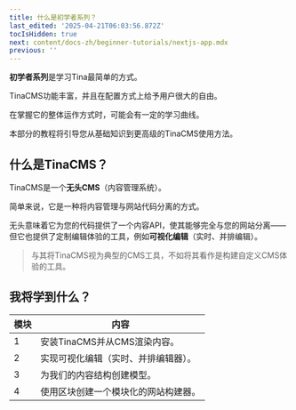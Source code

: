 ```yaml
---
title: 什么是初学者系列？
last_edited: '2025-04-21T06:03:56.872Z'
tocIsHidden: true
next: content/docs-zh/beginner-tutorials/nextjs-app.mdx
previous: ''
---
```


**初学者系列**是学习Tina最简单的方式。

TinaCMS功能丰富，并且在配置方式上给予用户很大的自由。

在掌握它的整体运作方式时，可能会有一定的学习曲线。

本部分的教程将引导您从基础知识到更高级的TinaCMS使用方法。

## 什么是TinaCMS？

TinaCMS是一个**无头CMS**（内容管理系统）。

简单来说，它是一种将内容管理与网站代码分离的方式。

无头意味着它为您的代码提供了一个内容API，使其能够完全与您的网站分离——但它也提供了定制编辑体验的工具，例如**可视化编辑**（实时、并排编辑）。

> 与其将TinaCMS视为典型的CMS工具，不如将其看作是构建自定义CMS体验的工具。

## 我将学到什么？

| 模块 | 内容                                                      |
| ---- | --------------------------------------------------------- |
| 1    | 安装TinaCMS并从CMS渲染内容。                              |
| 2    | 实现可视化编辑（实时、并排编辑器）。                      |
| 3    | 为我们的内容结构创建模型。                                |
| 4    | 使用区块创建一个模块化的网站构建器。                      |